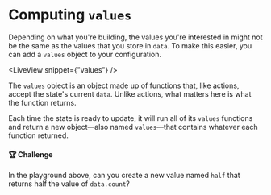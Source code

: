 # Computing `values`

Depending on what you're building, the values you're interested in might not be the same as the values that you store in `data`. To make this easier, you can add a `values` object to your configuration.

<LiveView snippet={"values"} />

The `values` object is an object made up of functions that, like actions, accept the state's current `data`. Unlike actions, what matters here is what the function returns.

Each time the state is ready to update, it will run all of its `values` functions and return a new object—also named `values`—that contains whatever each function returned.

#### 🏆 Challenge

In the playground above, can you create a new value named `half` that returns half the value of `data.count`?
